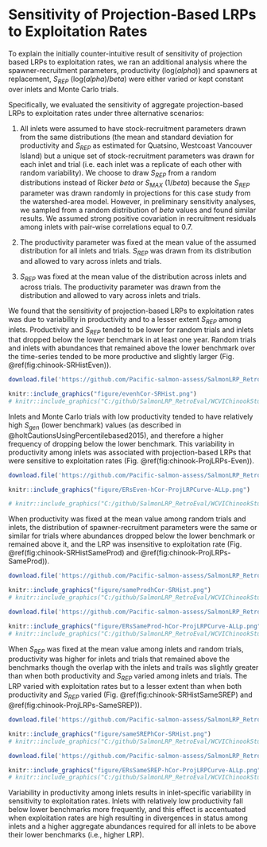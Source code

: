 
# Sensitivity of Projection-Based LRPs to Exploitation Rates 


To explain the initially counter-intuitive result of sensitivity of projection based LRPs to exploitation rates, we ran an additional analysis where the spawner-recruitment parameters, productivity (log($alpha$)) and spawners at replacement, $S_{REP}$ (log($alpha$)/$beta$) were either varied or kept constant over inlets and Monte Carlo trials. 

Specifically, we evaluated the sensitivity of aggregate projection-based LRPs to exploitation rates under three alternative scenarios:

1. All inlets were assumed to have stock-recruitment parameters drawn from the same distributions (the mean and standard deviation for productivity and $S_{REP}$ as estimated for Quatsino, Westcoast Vancouver Island) but a unique set of stock-recruitment parameters was drawn for each inlet and trial (i.e. each inlet was a replicate of each other with random variability). We choose to draw $S_{REP}$ from a random distributions instead of Ricker $beta$ or $S_{MAX}$ (1/$beta$) because the $S_{REP}$ parameter was drawn randomly in projections for this case study from the watershed-area model. However, in preliminary sensitivity analyses, we sampled from a random distribution of $beta$ values and found similar results. We assumed strong positive covariation in recruitment residuals among inlets with pair-wise correlations equal to 0.7. <!--CH: plot distributions of prod and SREP-->

2. The productivity parameter was fixed at the mean value of the assumed distribution for all inlets and trials. $S_{REP}$ was drawn from its distribution and allowed to vary across inlets and trials. <!-- across trials AND inlets-->

3. $S_{REP}$ was fixed at the mean value of the distribution across inlets and across trials. The productivity parameter was drawn from the distribution and allowed to vary across inlets and trials. <!-- across trials AND inlets-->



We found that the sensitivity of projection-based LRPs to exploitation rates was due to variability in productivity and to a lesser extent $S_{REP}$ among inlets. Productivity and $S_{REP}$ tended to be lower for random trials and inlets that dropped below the lower benchmark in at least one year. Random trials and inlets with abundances that remained above the lower benchmark over the time-series tended to be more productive and slightly larger (Fig. \@ref(fig:chinook-SRHistEven)). 



```r

download.file('https://github.com/Pacific-salmon-assess/SalmonLRP_RetroEval/raw/master/WCVIChinookStudy/Figures/evenhCor-SRHist.png', './figure/evenhCor-SRHist.png',  mode="wb")

knitr::include_graphics("figure/evenhCor-SRHist.png")
# knitr::include_graphics("C:/github/SalmonLRP_RetroEval/WCVIChinookStudy/Figures/evenhCor-SRHist.png")

```

\linebreak

Inlets and Monte Carlo trials with low productivity tended to have relatively high $S_{gen}$ (lower benchmark) values (as described in @holtCautionsUsingPercentilebased2015), and therefore a higher frequency of dropping below the lower benchmark. This variability in productivity among inlets was associated with projection-based LRPs that were sensitive to exploitation rates (Fig. \@ref(fig:chinook-ProjLRPs-Even)).



```r

download.file('https://github.com/Pacific-salmon-assess/SalmonLRP_RetroEval/raw/master/WCVIChinookStudy/Figures/ProjectedLRPs/ERsEven-hCor-ProjLRPCurve-ALLp.png', './figure/ERsEven-hCor-ProjLRPCurve-ALLp.png',  mode="wb")

knitr::include_graphics("figure/ERsEven-hCor-ProjLRPCurve-ALLp.png")

# knitr::include_graphics("C:/github/SalmonLRP_RetroEval/WCVIChinookStudy/Figures/ProjectedLRPs/ERsEven_hCor-ProjLRPCurve-ALLp.png")

```

\linebreak

When productivity was fixed at the mean value among random trials and inlets, the distribution of spawner-recruitment parameters were the same or similar for trials where abundances dropped below the lower benchmark or remained above it, and the LRP was insensitive to exploitation rate (Fig. \@ref(fig:chinook-SRHistSameProd) and \@ref(fig:chinook-ProjLRPs-SameProd)).



```r

download.file('https://github.com/Pacific-salmon-assess/SalmonLRP_RetroEval/raw/master/WCVIChinookStudy/Figures/sameProdhCor-SRHist.png', './figure/sameProdhCor-SRHist.png', mode="wb")

knitr::include_graphics("figure/sameProdhCor-SRHist.png")
# knitr::include_graphics("C:/github/SalmonLRP_RetroEval/WCVIChinookStudy/Figures/sameProdhCor_SRHist.png")

```

```r

download.file('https://github.com/Pacific-salmon-assess/SalmonLRP_RetroEval/raw/master/WCVIChinookStudy/Figures/ProjectedLRPs/ERsSameProd-hCor-ProjLRPCurve-ALLp.png', './figure/ERsSameProd-hCor-ProjLRPCurve-ALLp.png', mode="wb")

knitr::include_graphics("figure/ERsSameProd-hCor-ProjLRPCurve-ALLp.png")
# knitr::include_graphics("C:/github/SalmonLRP_RetroEval/WCVIChinookStudy/Figures/ProjectedLRPs/ERsSameProd_hCor-ProjLRPCurve-ALLp.png")

```


\linebreak

When $S_{REP}$ was fixed at the mean value among inlets and random trials, productivity was higher for inlets and trials that remained above the benchmarks though the overlap with the inlets and trails was slightly greater than when both productivity and $S_{REP}$ varied among inlets and trials. The LRP varied with exploitation rates but to a lesser extent than when both productivity and $S_{REP}$ varied (Fig.  \@ref(fig:chinook-SRHistSameSREP) and \@ref(fig:chinook-ProjLRPs-SameSREP)).



```r

download.file('https://github.com/Pacific-salmon-assess/SalmonLRP_RetroEval/raw/master/WCVIChinookStudy/Figures/sameSREPhCor-SRHist.png', './figure/sameSREPhCor-SRHist.png', mode="wb")

knitr::include_graphics("figure/sameSREPhCor-SRHist.png")
# knitr::include_graphics("C:/github/SalmonLRP_RetroEval/WCVIChinookStudy/Figures/sameSREPhCor_SRHist.png")

```


```r

download.file('https://github.com/Pacific-salmon-assess/SalmonLRP_RetroEval/raw/master/WCVIChinookStudy/Figures/ProjectedLRPs/ERsSameSREP-hCor-ProjLRPCurve-ALLp.png', './figure/ERsSameSREP-hCor-ProjLRPCurve-ALLp.png', mode="wb")

knitr::include_graphics("figure/ERsSameSREP-hCor-ProjLRPCurve-ALLp.png")
# knitr::include_graphics("C:/github/SalmonLRP_RetroEval/WCVIChinookStudy/Figures/ProjectedLRPs/ERsSameSREP_hCor-ProjLRPCurve-ALLp.png")
```

\linebreak

Variability in productivity among inlets results in inlet-specific variability in sensitivity to exploitation rates. Inlets with relatively low productivity fall below lower benchmarks more frequently, and this effect is accentuated when exploitation rates are high resulting in divergences in status among inlets and a higher aggregate abundances required for all inlets to be above their lower benchmarks (i.e., higher LRP).

